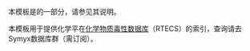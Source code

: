 {{Documentation subpage}}
本模板是{{tl|Chembox}}的一部分，请参见其说明。

本模板用于提供化学平在[[化学物质毒性数据库]]（RTECS）的索引，查询请去Symyx数据库群（需订阅）。

<includeonly>
[[Category:化学信息框模板|{{PAGENAME}}]]
</includeonly>